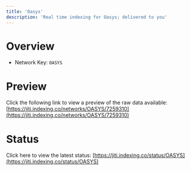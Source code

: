 ```yaml
---
title: 'Oasys'
description: 'Real time indexing for Oasys; delivered to you'
---
```


# Overview
- Network Key: `OASYS`

# Preview
Click the following link to view a preview of the raw data available: [https://jiti.indexing.co/networks/OASYS/7259310](https://jiti.indexing.co/networks/OASYS/7259310)

# Status
Click here to view the latest status: [https://jiti.indexing.co/status/OASYS](https://jiti.indexing.co/status/OASYS)
